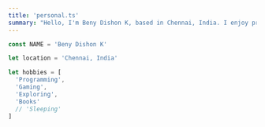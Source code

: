 ```yaml
---
title: 'personal.ts'
summary: "Hello, I'm Beny Dishon K, based in Chennai, India. I enjoy programming, gaming, exploring, and reading books. Explore my world of interests!"
---
```


```ts
const NAME = 'Beny Dishon K'

let location = 'Chennai, India'

let hobbies = [
  'Programming',
  'Gaming',
  'Exploring',
  'Books'
  // 'Sleeping'
]
```
